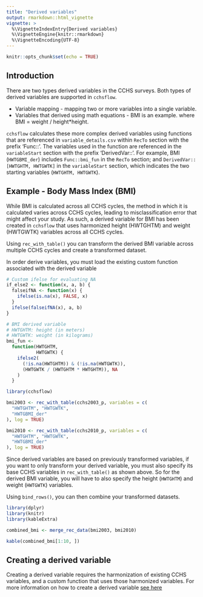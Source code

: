 ```yaml
---
title: "Derived variables"
output: rmarkdown::html_vignette
vignette: >
  %\VignetteIndexEntry{Derived variables}     
  %\VignetteEngine{knitr::rmarkdown} 
  %\VignetteEncoding{UTF-8}
---
```


```r
knitr::opts_chunk$set(echo = TRUE)
```

## Introduction

There are two types derived variables in the CCHS surveys. Both types of derived variables are supported in `cchsflow`. 

- Variable mapping - mapping two or more variables into a single variable.
- Variables that derived using math equations - BMI is an example. where BMI = weight / height*height. 

`cchsflow` calculates these more complex derived variables using functions that are referenced in `variable_details.csv` within `RecTo` section with the prefix 'Func::'. The variables used in the function are referenced in the `variableStart` section with the prefix 'DerivedVar::'. For example, BMI (`HWTGBMI_der`) includes `Func::bmi_fun` in the `RecTo` section; and `DerivedVar::[HWTGHTM, HWTGWTK]` in the `variableStart` section, which indicates the two starting variables (`HWTGHTM, HWTGWTK`).

## Example - Body Mass Index (BMI)

While BMI is calculated across all CCHS cycles, the method in which it is calculated varies across CCHS cycles, leading to misclassification error that might affect your study. As such, a derived variable for BMI has been created in `cchsflow` that uses harmonized height (HWTGHTM) and weight (HWTGWTK) variables across all CCHS cycles.

Using `rec_with_table()` you can transform the derived BMI variable across multiple CCHS cycles and create a transformed dataset.

In order derive variables, you must load the existing custom function associated with the derived variable
```r
# Custom ifelse for evaluating NA
if_else2 <- function(x, a, b) {
  falseifNA <- function(x) {
    ifelse(is.na(x), FALSE, x)
  }
  ifelse(falseifNA(x), a, b)
}

# BMI derived variable
# HWTGHTM: height (in meters)
# HWTGWTK: weight (in kilograms)
bmi_fun <-
  function(HWTGHTM,
           HWTGWTK) {
    ifelse2(
      (!is.na(HWTGHTM)) & (!is.na(HWTGWTK)),
      (HWTGWTK / (HWTGHTM * HWTGHTM)), NA
    )
  }
```

```r
library(cchsflow)
```

```r
bmi2003 <- rec_with_table(cchs2003_p, variables = c(
  "HWTGHTM", "HWTGWTK",
  "HWTGBMI_der"
), log = TRUE)

bmi2010 <- rec_with_table(cchs2010_p, variables = c(
  "HWTGHTM", "HWTGWTK",
  "HWTGBMI_der"
), log = TRUE)
```

Since derived variables are based on previously transformed variables, if you want to only transform your derived variable, you must also specify its base CCHS variables in `rec_with_table()` as shown above. So for the derived BMI variable, you will have to also specify the height (`HWTGHTM`) and weight (`HWTGWTK`) variables.

Using `bind_rows()`, you can then combine your transformed datasets.

```r
library(dplyr)
library(knitr)
library(kableExtra)
```

```r
combined_bmi <- merge_rec_data(bmi2003, bmi2010)

kable(combined_bmi[1:10, ])
```

## Creating a derived variable

Creating a derived variable requires the harmonization of existing CCHS variables, and a custom function that uses those harmonized variables. For more information on how to create a derived variable [see here](how_to_add_variables.html)
